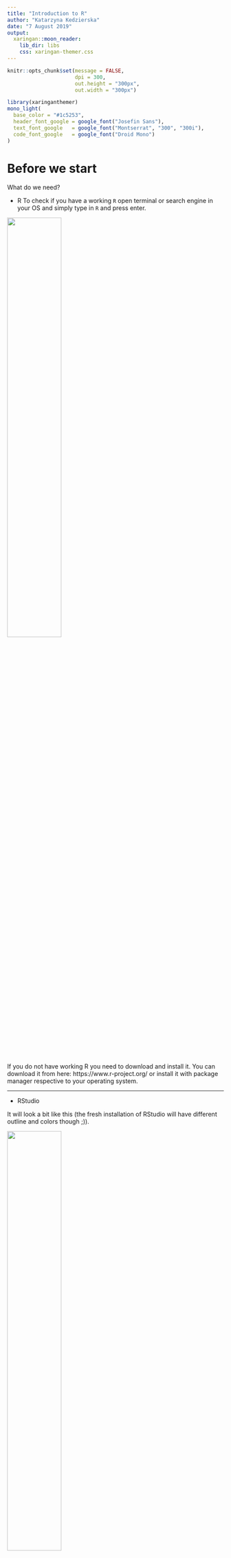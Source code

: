 ```yaml
---
title: "Introduction to R"
author: "Katarzyna Kedzierska"
date: "7 August 2019"
output:
  xaringan::moon_reader:
    lib_dir: libs
    css: xaringan-themer.css
---
```


```r
knitr::opts_chunk$set(message = FALSE,
                      dpi = 300, 
                      out.height = "300px", 
                      out.width = "300px")
```

```r
library(xaringanthemer)
mono_light(
  base_color = "#1c5253",
  header_font_google = google_font("Josefin Sans"),
  text_font_google   = google_font("Montserrat", "300", "300i"),
  code_font_google   = google_font("Droid Mono")
)
```

# Before we start

What do we need? 

* R 
To check if you have a working `R` open terminal or search engine in your OS and simply type in `R` and press enter.

<img src="./images/R.png" width="50%"/>

If you do not have working R you need to download and install it. You can download it from here: https://www.r-project.org/ or install it with package manager respective to your operating system. 

---

* RStudio

It will look a bit like this (the fresh installation of RStudio will have different outline and colors though ;)).

<img src="./images/RStudio.png" width="50%"/>

Search for RStudio in your list of installed apps on your OS. If you can't find one, follow this link: https://www.rstudio.com/products/rstudio/download/#download.

---

* Packages

After successfully installing R and RStudion, we need to check if all necessary packages are installed. 

```r
if (! "tidyverse" %in% installed.packages()[,"Package"]) {
  print("Installing tidyverse")
  install.packages("tidyverse")
}
library(tidyverse)
```

Ok, now we are ready to proceed!
---

# Basics

##  Why R?

* **Community**

<img src="./images/stayed_for_community.png" width="50%"/>

**R users @ Oxford** 
* website: https://r-oxford.github.io/
* MeetUp page: https://www.meetup.com/Oxford-R-User-Group/
---
* Data analysis and visualisation (especially tidyverse and ggplot2 ♥️)

```r
library(tidyverse)
library(ggsci)
mtcars %>%
  mutate(cyl = as.factor(cyl),
         am = as.factor(am)) %>%
  ggplot(., aes(x = cyl, y = mpg, color = am, fill = am)) +
  geom_point(position = position_jitterdodge()) + 
  geom_violin(alpha = 0.5, position = "dodge") +
  theme_bw() +
  labs(title = "Motor Trend Car Road Tests (mtcars)",
       x = "Number of cylinders",
       y = "Miles/(US) gallon",
       fill = "Transmission (0 = automatic, 1 = manual)",
       color = "Transmission (0 = automatic, 1 = manual)") +
  theme(legend.position = "bottom") +
  scale_color_simpsons() +
  scale_fill_simpsons()
```
---

* Statistics done **right**!

From Agresti (1990, p. 61f; 2002, p. 91) Fisher's Tea Drinker
A British woman claimed to be able to distinguish whether milk or tea was added to the cup first.  To test, she was given 8 cups of tea, in four of which milk was added first.  The null hypothesis is that there is no association between the true order of pouring and the woman's guess, the alternative that there is a positive association (that the odds ratio is greater than 1).

```r
TeaTasting <- matrix(c(3, 1, 1, 3),
                     nrow = 2,
                     dimnames = list(Guess = c("Milk", "Tea"),
                                     Truth = c("Milk", "Tea")))
fisher.test(TeaTasting, alternative = "greater")
```

---

## Looking for help

### Ask R first.

If you know the name of the function you're having questions about.

```r
?mean
```

Or if you're not sure the exact name of the function, you can search through the help docs.

```r
??mean
```

---

### Google

<img src="./images/kmeans.png" width="50%"/>

---

### Ask the community

* StackOverflow: https://stackoverflow.com/
* CrossValidated: https://stats.stackexchange.com/
* Reddit: https://www.reddit.com/r/rstats/
* Biostars: https://www.biostars.org/
* Twitter - #rstats

---

## Using R as calclator

```r
2 + 7
```

smoething more complicated

```r
1234 * 5678 ^ 9
```

---

or really, really complex ;) 

<img src="https://amp.insider.com/images/5a4bdcc6cb9df434008b4577-750-362.png" width="50%"/>

```r
# type in the equation here and execute chunk to learn the answer
```

---

or really, really complex ;) 

<img src="https://amp.insider.com/images/5a4bdcc6cb9df434008b4577-750-362.png" width="50%"/>

```r
# type in the equation here and execute chunk to learn the answer
6 / 2 * (1 + 2) 
```

---

and last one

<img src="https://i1.wp.com/mindyourdecisions.com/blog/wp-content/uploads/2019/07/viral-meme-230-preview-600.png" width="40%"/>

```r
230 - 220 / 2 == 5
```

hmm, that's not exactly 5bind symbols to function r...

---

and last one

<img src="https://i1.wp.com/mindyourdecisions.com/blog/wp-content/uploads/2019/07/viral-meme-230-preview-600.png" width="40%"/>

```r
# the devil is in the detail ;)
230 - 220 / 2 == factorial(5)
```

---

## Variables and variable assignment

Let's save the value of 1 to a variable `my_first_number` and 2 to a variable `my_second_number`. We will use two different ways of variable assignment.

```r
my_first_number <- 1
my_second_number = 2
```

Let's check if we were successful.

```r
my_first_number + my_second_number
```

---

We can print the values in our variables by typing their names and running the line. 

```r
my_first_number
```

But know that this will only work in interactive mode. If you want to print the value - use the `print` function.

```r
print(my_second_number)
```

---

## Data structures

In R we have access to the following data structures:

| dimensionality | Homogeneous | Heterogeneous |
| :---: | --- | --- |
| 1d | Atomic vector | List |
| 2d | Matrix | Data frame |
| nd | Array | |

### Vectors.

The function used most often (I think) in R: `c()` - short for combine. It basically takes the arguments and *combines*.

```r
dbl_vector <- c(1, 2, 3, 4) # double = numeric
int_vector <- c(2L, 4L, 6L, 8L) # integer (integers require less storage space)
chr_vector <- c("this", "is", "a", "character", "vector")
log_vector <- c(TRUE, FALSE, TRUE, T, F) # logical
```

`c()` will reduce the complexity of the combination, so the following:

```r
c(1, 2, 3, 4) == c(1, c(2, c(3, c(4))))
```
is true.
---

We can check the type of the data ussing `typeof()` function.

```r
typeof(dbl_vector)
```

```r
typeof(int_vector)
```
Both are, so called, numeric. 
```r
is.numeric(int_vector)
is.numeric(dbl_vector)
```
---


```r
this_and_that <- c("this", "that", "this", "this", "that")
fct_vector <- as.factor(this_and_that)
```
What's the difference between them?

```r
this_and_that
```

```r
fct_vector
```


---
**Important note.** `T` and `F` are understood as `TRUE` and `FALSE`
```r
log_vector <- c(TRUE, FALSE, TRUE, T, F) # logical
print(log_vector)
```
however, it is really **bad practice** to use the `F` as it can be overwritten. Let's imagine you are writting some analysis and you need an F statistics. You save it to a variable `F`.
```r
# 95th percentile of F distribution with (5, 2) degrees of freedom
F <- qf(.95, df1 = 5, df2 = 2) 
```
Then, many lines later you are trying to save some logical vector.
```r
log_vector2 <- c(TRUE, FALSE, TRUE, T, F)
print(log_vector2)
```
Logical vector no more. And when you compare it with the original one:
```r
log_vector2 == log_vector 
```
Ooops...

```r
rm(F)
```

---

What happens if we put different types of variables in one vector?

```r
# create a vector (comb_vect) that will be a combination of logical and character vector

```

Let's see how it looks like

```r
print(comb_vect)
```

what's its type?

```r
typeof(comb_vect)
```

Out of curiosity, try another combination.

--- 
### Lists

List is just a collection of many things and types. We can store a lot of thins in lists. 

```r
my_list <- list(first_element = log_vector,
                second = chr_vector,
                int_vector)
my_list
```

---

### Matrices

Matrices are just tables with rows and columns. 

```r
my_matrix <- matrix(1:10, nrow = 2, ncol = 5)
my_matrix
```

We can name the columns and rows.

```r
colnames(my_matrix) <- paste0("column_", 1:5)
rownames(my_matrix) <- paste0("row_", 1:2)

my_matrix
```

---

### Data frames

```r
my_df <- data.frame(column_1 = int_vector,
                    column_2 = c("yes", "no", "yes", "yes"),
                    row.names = paste0("row_", 1:4),
                    stringsAsFactors = FALSE)
my_df
```

```r
my_df2 <- as.data.frame(my_matrix)
my_df2
```

--- 

## Operations

### Vectors

First, let's remind ourselves whit some vectors we already have.

```r
chr_vector
dbl_vector
```
#### Subsetting 
Let's get the 3rd element of the chr vector.
```r
chr_vector[3]
```

Now, we can print more elements than one at once.

```r
dbl_vector[1:3]
```

Or just specific positions

```r
chr_vector[c(1,4)]
```

---

Excercise!

Given a vector `nums` with numbers from 1 to 20, access the numbers divisible by 5.

```r
nums <- 1:20
nums[]
```

---

Excercise!

Given a vector `nums` with numbers from 1 to 20, access the numbers divisible by 5.

```r
nums <- 1:20
nums[c(5, 10, 15, 20)]
```

---
We can also create named vectors.

```r
my_first_named_vector <- 1:10
names(my_first_named_vector) <- paste0("position_", 1:10)
```

and then access them by names.

```r
my_first_named_vector$position_11
```

```r
my_first_named_vector[11]
```

---

### Lists

Remember the list we created earlier?

```r
my_list
```


To access the elements, we can call them by names

```r
my_list$second
```

or by partial match :o

```r
my_list$f
```

or by positions.

```r
my_list[[3]]
```

